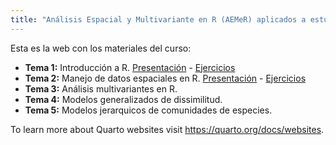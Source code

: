 ```yaml
---
title: "Análisis Espacial y Multivariante en R (AEMeR) aplicados a estudios de Biodiversidad"
---
```


Esta es la web con los materiales del curso:

* **Tema 1:** Introducción a R. [Presentación](AEMER-1_Intro.pdf) - [Ejercicios](AEMER-1-Ejercicios.qmd)
* **Tema 2:** Manejo de datos espaciales en R. [Presentación](AEMER-2_Analisis_espacial.qmd) - [Ejercicios](AEMER-2_Ejercicios.qmd)
* **Tema 3:** Análisis multivariantes en R.
* **Tema 4:** Modelos generalizados de dissimilitud.
* **Tema 5:** Modelos jerarquicos de comunidades de especies.


To learn more about Quarto websites visit <https://quarto.org/docs/websites>.

